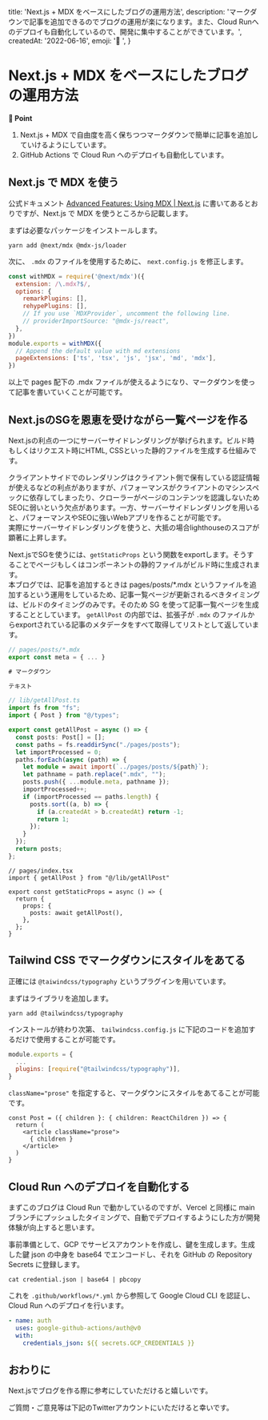 
  title: 'Next.js + MDX をベースにしたブログの運用方法',
  description: 'マークダウンで記事を追加できるのでブログの運用が楽になります。また、Cloud Runへのデプロイも自動化しているので、開発に集中することができています。',
  createdAt: '2022-06-16',
  emoji: '🚧 ',
}

# Next.js + MDX をベースにしたブログの運用方法

**📍 Point**
1. Next.js + MDX で自由度を高く保ちつつマークダウンで簡単に記事を追加していけるようにしています。
2. GitHub Actions で Cloud Run へのデプロイも自動化しています。

## Next.js で MDX を使う

公式ドキュメント [Advanced Features: Using MDX | Next.js](https://nextjs.org/docs/advanced-features/using-mdx) に書いてあるとおりですが、Next.js で MDX を使うところから記載します。

まずは必要なパッケージをインストールします。

```
yarn add @next/mdx @mdx-js/loader
```

次に、 `.mdx` のファイルを使用するために、 `next.config.js` を修正します。

```js
const withMDX = require('@next/mdx')({
  extension: /\.mdx?$/,
  options: {
    remarkPlugins: [],
    rehypePlugins: [],
    // If you use `MDXProvider`, uncomment the following line.
    // providerImportSource: "@mdx-js/react",
  },
})
module.exports = withMDX({
  // Append the default value with md extensions
  pageExtensions: ['ts', 'tsx', 'js', 'jsx', 'md', 'mdx'],
})
```

以上で pages 配下の .mdx ファイルが使えるようになり、マークダウンを使って記事を書いていくことが可能です。

## Next.jsのSGを恩恵を受けながら一覧ページを作る

Next.jsの利点の一つにサーバーサイドレンダリングが挙げられます。ビルド時もしくはリクエスト時にHTML, CSSといった静的ファイルを生成する仕組みです。

クライアントサイドでのレンダリングはクライアント側で保有している認証情報が使えるなどの利点がありますが、パフォーマンスがクライアントのマシンスペックに依存してしまったり、クローラーがページのコンテンツを認識しないためSEOに弱いという欠点があります。一方、サーバーサイドレンダリングを用いると、パフォーマンスやSEOに強いWebアプリを作ることが可能です。  
実際にサーバーサイドレンダリングを使うと、大抵の場合lighthouseのスコアが顕著に上昇します。

Next.jsでSGを使うには、`getStaticProps` という関数をexportします。そうすることでページもしくはコンポーネントの静的ファイルがビルド時に生成されます。  
本ブログでは、記事を追加するときは pages/posts/*.mdx というファイルを追加するという運用をしているため、記事一覧ページが更新されるべきタイミングは、ビルドのタイミングのみです。そのため SG を使って記事一覧ページを生成することとしています。
`getAllPost` の内部では、拡張子が `.mdx` のファイルからexportされている記事のメタデータをすべて取得してリストとして返しています。

```js
// pages/posts/*.mdx
export const meta = { ... }

# マークダウン

テキスト
```

```ts
// lib/getAllPost.ts
import fs from "fs";
import { Post } from "@/types";

export const getAllPost = async () => {
  const posts: Post[] = [];
  const paths = fs.readdirSync("./pages/posts");
  let importProcessed = 0;
  paths.forEach(async (path) => {
    let module = await import(`../pages/posts/${path}`);
    let pathname = path.replace(".mdx", "");
    posts.push({ ...module.meta, pathname });
    importProcessed++;
    if (importProcessed == paths.length) {
      posts.sort((a, b) => {
        if (a.createdAt > b.createdAt) return -1;
        return 1;
      });
    }
  });
  return posts;
};
```


```tsx
// pages/index.tsx
import { getAllPost } from "@/lib/getAllPost"

export const getStaticProps = async () => {
  return {
    props: {
      posts: await getAllPost(),
    },
  };
}
```

## Tailwind CSS でマークダウンにスタイルをあてる

正確には `@taiwindcss/typography` というプラグインを用いています。

まずはライブラリを追加します。

```
yarn add @tailwindcss/typography
```

インストールが終わり次第、 `tailwindcss.config.js` に下記のコードを追加するだけで使用することが可能です。

```js
module.exports = {
  ...
  plugins: [require("@tailwindcss/typography")],
}
```

`className="prose"` を指定すると、マークダウンにスタイルをあてることが可能です。

```tsx
const Post = ({ children }: { children: ReactChildren }) => {
  return (
    <article className="prose">
      { children }
    </article>
  )
}
```

## Cloud Run へのデプロイを自動化する

まずこのブログは Cloud Run で動かしているのですが、Vercel と同様に main ブランチにプッシュしたタイミングで、自動でデプロイするようにした方が開発体験が向上すると思います。

事前準備として、GCP でサービスアカウントを作成し、鍵を生成します。生成した鍵 json の中身を base64 でエンコードし、それを GitHub の Repository Secrets に登録します。

```
cat credential.json | base64 | pbcopy
```

これを `.github/workflows/*.yml` から参照して Google Cloud CLI を認証し、Cloud Run へのデプロイを行います。

```yaml
- name: auth
  uses: google-github-actions/auth@v0
  with:
    credentials_json: ${{ secrets.GCP_CREDENTIALS }}
```

## おわりに

Next.jsでブログを作る際に参考にしていただけると嬉しいです。

ご質問・ご意見等は下記のTwitterアカウントにいただけると幸いです。

<TwitterButton />

